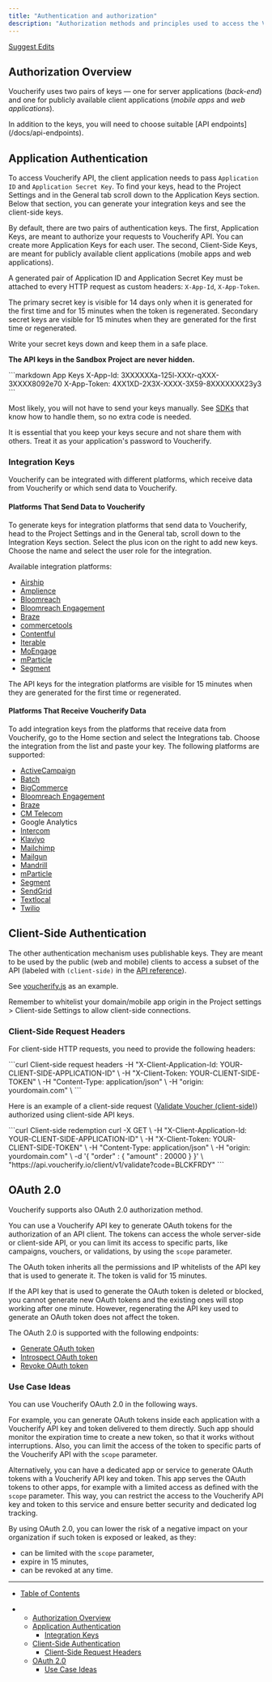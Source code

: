 ```yaml
---
title: "Authentication and authorization"
description: "Authorization methods and principles used to access the Voucherify platform HTTP APIs."
---
```


[Suggest Edits](/edit/authentication)

## Authorization Overview

Voucherify uses two pairs of keys — one for server applications (*back-end*) and one for publicly available client applications (*mobile apps* and *web applications*).

<Info>
  In addition to the keys, you will need to choose suitable [API endpoints](/docs/api-endpoints).
</Info>

## Application Authentication

To access Voucherify API, the client application needs to pass `Application ID` and `Application Secret Key`. To find your keys, head to the Project Settings and in the General tab scroll down to the Application Keys section. Below that section, you can generate your integration keys and see the client-side keys.

By default, there are two pairs of authentication keys. The first, Application Keys, are meant to authorize your requests to Voucherify API. You can create more Application Keys for each user. The second, Client-Side Keys, are meant for publicly available client applications (mobile apps and web applications).

A generated pair of Application ID and Application Secret Key must be attached to every HTTP request as custom headers: `X-App-Id`, `X-App-Token`.

<Warning>
  The primary secret key is visible for 14 days only when it is generated for the first time and for 15 minutes when the token is regenerated. Secondary secret keys are visible for 15 minutes when they are generated for the first time or regenerated.

  Write your secret keys down and keep them in a safe place.

  **The API keys in the Sandbox Project are never hidden.**
</Warning>

<CodeGroup>
  ```markdown App Keys
  X-App-Id: 3XXXXXXa-125l-XXXr-qXXX-3XXXX8092e70    
  X-App-Token: 4XX1XD-2X3X-XXXX-3X59-8XXXXXXX23y3
  ```
</CodeGroup>

Most likely, you will not have to send your keys manually. See [SDKs](/docs/sdks) that know how to handle them, so no extra code is needed.

<Warning>
  It is essential that you keep your keys secure and not share them with others. Treat it as your application's password to Voucherify.
</Warning>

### Integration Keys

Voucherify can be integrated with different platforms, which receive data from Voucherify or which send data to Voucherify.

#### Platforms That Send Data to Voucherify

To generate keys for integration platforms that send data to Voucherify, head to the Project Settings and in the General tab, scroll down to the Integration Keys section. Select the plus icon on the right to add new keys. Choose the name and select the user role for the integration.

Available integration platforms:

* [Airship](https://support.voucherify.io/article/617-airship-integration "Airship Integration")
* [Amplience](https://support.voucherify.io/article/607-amplience-integration "Amplience Integration")
* [Bloomreach](https://support.voucherify.io/article/600-bloomreach-cms-integration "Bloomreach CMS Integration")
* [Bloomreach Engagement](https://support.voucherify.io/article/613-bloomreach-engagement-integration "Bloomreach Engagement Integration")
* [Braze](https://support.voucherify.io/article/588-braze-integration "Braze Integration")
* [commercetools](https://support.voucherify.io/article/581-commercetools "commercetools integartions")
* [Contentful](https://support.voucherify.io/article/599-contentful-integration "Contentful Integration")
* [Iterable](https://support.voucherify.io/article/594-iterable-integration "Iterable Integration")
* [MoEngage](https://support.voucherify.io/article/596-moengage-integration "MoEngage Integration")
* [mParticle](https://support.voucherify.io/article/590-mparticle "mParticle Integration")
* [Segment](https://support.voucherify.io/article/272-segment "Segment Integration")

<Warning>
  The API keys for the integration platforms are visible for 15 minutes when they are generated for the first time or regenerated.
</Warning>

#### Platforms That Receive Voucherify Data

To add integration keys from the platforms that receive data from Voucherify, go to the Home section and select the Integrations tab. Choose the integration from the list and paste your key. The following platforms are supported:

* [ActiveCampaign](https://support.voucherify.io/article/165-activecampaign "ActiveCampaign Integration")
* [Batch](https://support.voucherify.io/article/614-batch-integration "Batch Integration")
* [BigCommerce](https://support.voucherify.io/article/141-bigcommerce "BigCommerce Integration")
* [Bloomreach Engagement](https://support.voucherify.io/article/613-bloomreach-engagement-integration "Bloomreach Engagement Integration")
* [Braze](https://support.voucherify.io/article/588-braze-integration "Braze Integration")
* [CM Telecom](https://support.voucherify.io/article/89-integrations-for-distributions#CM-telecom "CM Telecom Integration")
* Google Analytics
* [Intercom](https://support.voucherify.io/article/104-intercom-send-in-app-messages-from-voucherify-dashboard-to-intercom-customers "Intercom Integration")
* [Klaviyo](https://support.voucherify.io/article/598-klaviyo-integration "Klaviyo Integration")
* [Mailchimp](https://support.voucherify.io/article/43-mailchimp-distribution "Mailchimp Integration")
* [Mailgun](https://support.voucherify.io/article/89-integrations-for-distributions#mailgun "Mailgun Integration")
* [Mandrill](https://support.voucherify.io/article/89-integrations-for-distributions#mandrill "Mandrill Integration")
* [mParticle](https://support.voucherify.io/article/590-mparticle "mParticle Integration")
* [Segment](https://support.voucherify.io/article/272-segment "Segment Integration")
* [SendGrid](https://support.voucherify.io/article/578-sendgrid "SendGrid Integration")
* [Textlocal](https://support.voucherify.io/article/89-integrations-for-distributions#textlocal "Textlocal Integration")
* [Twilio](https://support.voucherify.io/article/89-integrations-for-distributions#twilio "Twilio Integration")

## Client-Side Authentication

The other authentication mechanism uses publishable keys. They are meant to be used by the public (web and mobile) clients to access a subset of the API (labeled with `(client-side)` in the [API reference](/docs/api-reference)).

See [voucherify.js](/docs/client-side-api) as an example.

<Warning>
  Remember to whitelist your domain/mobile app origin in the Project settings > Client-side Settings to allow client-side connections.
</Warning>

### Client-Side Request Headers

For client-side HTTP requests, you need to provide the following headers:

<CodeGroup>
  ```curl Client-side request headers
    -H "X-Client-Application-Id: YOUR-CLIENT-SIDE-APPLICATION-ID" \
    -H "X-Client-Token: YOUR-CLIENT-SIDE-TOKEN" \
    -H "Content-Type: application/json" \
    -H "origin: yourdomain.com" \ 
  ```
</CodeGroup>

Here is an example of a client-side request ([Validate Voucher (client-side)](/reference/validate-voucher)) authorized using client-side API keys.

<CodeGroup>
  ```curl Client-side redemption
  curl -X GET \
    -H "X-Client-Application-Id: YOUR-CLIENT-SIDE-APPLICATION-ID" \
    -H "X-Client-Token: YOUR-CLIENT-SIDE-TOKEN" \
    -H "Content-Type: application/json" \
    -H "origin: yourdomain.com" \
    -d '{
      "order" : {
          "amount" : 20000
      }
    }' \
    "https://api.voucherify.io/client/v1/validate?code=BLCKFRDY"
  ```
</CodeGroup>

## OAuth 2.0

Voucherify supports also OAuth 2.0 authorization method.

You can use a Voucherify API key to generate OAuth tokens for the authorization of an API client. The tokens can access the whole server-side or client-side API, or you can limit its access to specific parts, like campaigns, vouchers, or validations, by using the `scope` parameter.

The OAuth token inherits all the permissions and IP whitelists of the API key that is used to generate it. The token is valid for 15 minutes.

If the API key that is used to generate the OAuth token is deleted or blocked, you cannot generate new OAuth tokens and the existing ones will stop working after one minute. However, regenerating the API key used to generate an OAuth token does not affect the token.

The OAuth 2.0 is supported with the following endpoints:

* [Generate OAuth token](/reference/generate-oauth-token)
* [Introspect OAuth token](/reference/introspect-oauth-token)
* [Revoke OAuth token](/reference/revoke-oauth-token)

### Use Case Ideas

You can use Voucherify OAuth 2.0 in the following ways.

For example, you can generate OAuth tokens inside each application with a Voucherify API key and token delivered to them directly. Such app should monitor the expiration time to create a new token, so that it works without interruptions. Also, you can limit the access of the token to specific parts of the Voucherify API with the `scope` parameter.

Alternatively, you can have a dedicated app or service to generate OAuth tokens with a Voucherify API key and token. This app serves the OAuth tokens to other apps, for example with a limited access as defined with the `scope` parameter. This way, you can restrict the access to the Voucherify API key and token to this service and ensure better security and dedicated log tracking.

By using OAuth 2.0, you can lower the risk of a negative impact on your organization if such token is exposed or leaked, as they:

* can be limited with the `scope` parameter,
* expire in 15 minutes,
* can be revoked at any time.

***

* [Table of Contents](#)

* * [Authorization Overview](#authorization-overview)
  * [Application Authentication](#application-authentication)
    * [Integration Keys](#integration-keys)
  * [Client-Side Authentication](#client-side-authentication)
    * [Client-Side Request Headers](#client-side-request-headers)
  * [OAuth 2.0](#oauth-20)
    * [Use Case Ideas](#use-case-ideas)
